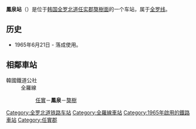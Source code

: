 {{朝鮮半島車站資訊
|公司色 = #0066b3
|文字色 = 
|站名 = 鳳泉站<br />{{lang|en|Bongcheon}}
|圖片 =
|pxl = 
|圖片說明 =
|所屬路線 = [[全罗线|全罗线]]
|車站編號 = 
|前一站 = [[任實站|任實]]
|前一站距離 = 6.3
|後一站距離 = 4.3
|後一站 = [[獒树站|獒树]]
|距離 = 59.3
|起點站 = [[益山站|益山]]
|諺文 = 봉천역
|朝鮮漢字 = 鳳泉驛
|文觀部式 =Bongcheon-yeok 
|馬-賴式 =
|副站名 = 
|停站路線數 = 
|所屬公司 = [[韩国铁道公社|韩国铁道公社]]
|所在地 =[[全罗北道|全罗北道]][[任实郡|任实郡]][[獒樹面|獒樹面]]
|車站構造 = 地面車站
|月台配置 = 2面2线
|啟用年月日 =1965年6月21日 
|廢站年月日 = 
|上下車人次 =
|統計年度 =
|轉車 = 
|備註 = 
|全寬備註 = 
}}

'''鳳泉站'''（{{kor|諺=봉천역|漢=鳳泉驛|羅=Bongcheon yeok|f=y}}）是位于[[韩国|韩国]][[全罗北道|全罗北道]][[任实郡|任实郡]][[獒樹面|獒樹面]]的一个车站，属于[[全罗线|全罗线]]。

== 历史 ==
*1965年6月21日 - 落成使用。

== 相鄰車站 ==
;韓國鐵道公社
:全羅線
::[[任實站|任實]]－'''鳳泉'''－[[獒樹站|獒樹]]

{{全罗线}}

[[Category:全罗北道铁路车站|Category:全罗北道铁路车站]]
[[Category:全羅線車站|Category:全羅線車站]]
[[Category:1965年啟用的鐵路車站|Category:1965年啟用的鐵路車站]]
[[Category:任實郡|Category:任實郡]]
